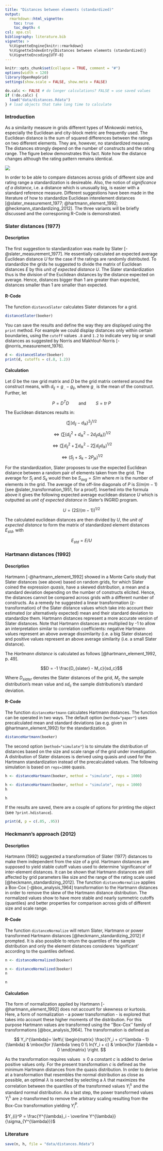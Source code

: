 ```yaml
---
title: "Distances between elements (standardized)"
output: 
  rmarkdown::html_vignette:
    toc: true
    toc_depth: 4
csl: apa.csl
bibliography: literature.bib
vignette: >
  %\VignetteEngine{knitr::rmarkdown}
  %\VignetteIndexEntry{Distances between elements (standardized)}
  %\VignetteEncoding{UTF-8}
---
```


```r
knitr::opts_chunk$set(collapse = TRUE, comment = "#")
options(width = 120)
library(OpenRepGrid)
settings(show.scale = FALSE, show.meta = FALSE)
```

```r
do.calc <- FALSE # do longer calculations? FALSE = use saved values
if (!do.calc) {
  load("data/distances.Rdata")
} # load objects that take long time to calculate
```


### Introduction

As a similarity measure in grids different types of Minkowski metrics, especially the Euclidean and city-block metric are frequently used. The Euclidean distance is the sum of squared differences between the ratings on two different elements. They are, however, no standardized measure. The distances strongly depend on the number of constructs and the rating range. The figure below demonstrates this fact. Note how the distance changes although the rating pattern remains identical.

![](images/elements_distances.png)

In order to be able to compare distances across grids of different size and rating range a standardization is desireable. Also, the notion of *significance of a distance*, i.e. a distance which is unusually big, is easier with a standard reference measure. Different suggestions have been made in the literature of how to standardize Euclidean interelement distances [@slater_measurement_1977; @hartmann_element_1992; @heckmann_standardizing_2012].
The three variants will be briefly discussed and the corresponing R-Code is demonstrated.


### Slater distances (1977)

#### Description

The first suggestion to standardization was made by Slater [-@slater_measurement_1977]. He essentially calculated an expected average Euclidean distance $U$ for the case if the ratings are randomly distributed. To standardize the grids he suggested to divide the matrix of Euclidean distances $E$ by this *unit of expected distance* $U$. The Slater standardization thus is the division of the Euclidean distances by the distance expected on average. Hence, distances bigger than 1 are greater than expected, distances smaller than 1 are smaller than expected. 


#### R-Code

The function `distanceSlater` calculates Slater distances for a grid.

```r
distanceSlater(boeker)
```

You can save the results and define the way they are displayed using the `print` method. For example we could display distances only within certain boundaries, using the `cutoff` values `.8` and `1.2` to indicate very big or small distances as suggested by Norris and Makhlouf-Norris [-@norris_measurement_1976].
   
```r
d <- distanceSlater(boeker)
print(d, cutoffs = c(.8, 1.2))
```


#### Calculation

Let $G$ be the raw grid matrix and $D$ be the grid matrix centered around the construct means, with $d_{ij} =g_{..} - g_{ij}$, where $g_{..}$ is the mean of the construct. Further, let

$$P=D^TD \qquad \text{and} \qquad S=tr\;P$$

The Euclidean distances results in: 

$$(\sum{ (d_{ij} - d_{ik} )^2})^{1/2}$$

$$\Leftrightarrow (\sum{ (d_{ij}^2 + d_{ik}^2 - 2d_{ij}d_{ik})})^{1/2}$$

$$\Leftrightarrow (\sum{ d_{ij}^2 } + \sum{d_{ik}^2} - 2\sum{d_{ij}d_{ik} })^{1/2}$$

$$\Leftrightarrow (S_j + S_k - 2P_{jk})^{1/2}$$

For the standardization, Slater proposes to use the expected Euclidean distance between a random pair of elements taken from the grid. The average for $S_j$ and $S_k$ would then be $S_{avg} = S/m$ where $m$ is the number of elements in the grid. The average of the off-line diagonals of $P$ is $S/m(m-1)$ [see @slater_transformation_1951, for a proof]. Inserted into the formula above it gives the following expected average euclidean distance $U$ which is outputted as *unit of expected distance* in Slater's INGRID program. 

$$U = (2S/(m-1))^{1/2}$$

The calculated euclidean distances are then divided by $U$, the *unit of expected distance* to form the matrix of standardized element distances $E_{std}$, with

$$E_{std} = E/U$$


### Hartmann distances (1992)

#### Description

Hartmann [-@hartmann_element_1992] showed in a Monte Carlo study that Slater distances (see above) based on random grids, for which Slater coined the expression *quasis*, have a skewed distribution, a mean and a standard deviation depending on the number of constructs elicited. Hence, the distances cannot be compared across grids with a different number of constructs. As a remedy he suggested a linear transformation (z-transformation) of the Slater distance values which take into account their estimated (or alternatively expected) mean and their standard deviation to standardize them. Hartmann distances represent a more accurate version of Slater distances. Note that Hartmann distances are multiplied by -1 to allow an interpretation similar to correlation coefficients: negative Hartmann values represent an above average dissimilarity (i.e. a big Slater distance) and positive values represent an above average similarity (i.e. a small Slater distance).

The *Hartmann distance* is calculated as follows [@hartmann_element_1992, p. 49]. 

$$D = -1 \frac{D_{slater} - M_c}{sd_c}$$

Where $D_{slater}$ denotes the Slater distances of the grid, $M_c$ the sample distribution's mean value and $sd_c$ the sample distributions's standard deviation.


#### R-Code

The function `distanceHartmann` calculates Hartmann distances. The function can be operated in two ways. The default option (`method="paper"`) uses precalculated mean and standard deviations  (as e.g. given in @hartmann_element_1992) for the standardization. 

```r
distanceHartmann(boeker)
```

The second option (`method="simulate"`) is to simulate the distribution of distances based on the size and scale range of the grid under investigation. A distribution of Slater distances is derived using quasis and used for the Hartmann standardization instead of the precalculated values. The following simulation is based on `reps=1000` quasis.

```r
h <- distanceHartmann(boeker, method = "simulate", reps = 1000)
```

```r
h <- distanceHartmann(boeker, method = "simulate", reps = 1000)
h
```

```r
h
```

If the results are saved, there are a couple of options for printing the object (see `?print.hdistance`).

```r
print(d, p = c(.05, .95))
```


### Heckmann's approach (2012)

#### Description

Hartmann (1992) suggested a transformation of Slater (1977) distances to make them independent from the size of a grid. Hartmann distances are supposed to yield stable cutoff values used to determine 'significance' of inter-element distances. It can be shown that Hartmann distances are still affected by grid parameters like size and the range of the rating scale used [@heckmann_standardizing_2012]. The function `distanceNormalize` applies a Box-Cox [-@box_analysis_1964] transformation to the Hartmann distances in order to remove the skew of the Hartmann distance distribution. The normalized values show to have more stable and nearly symmetric cutoffs (quantiles) and better properties for comparison across grids of different size and scale range.

#### R-Code

The function `distanceNormalize` will return Slater, Hartmann or power transformed Hartmann distances [@heckmann_standardizing_2012] if prompted. It is also possible to return the quantiles of the sample distribution and only the element distances consideres 'significant' according to the quantiles defined.

```r
n <- distanceNormalized(boeker)
```

```r
n <- distanceNormalized(boeker)
n
```

```r
n
```


#### Calculation

The form of normalization applied by Hartmann [-@hartmann_element_1992] does not account for skewness or kurtosis. Here, a form of normalization - a power transformation - is explored that takes into account these higher moments of the distribution. For this purpose Hartmann values are transformed using the ''Box-Cox'' family of transformations [@box_analysis_1964]. The transformation is defined as

$$
  Y_i^{\lambda}= \left\{ 
  \begin{matrix} 
    \frac{(Y_i + c)^\lambda - 1}{\lambda} & \mbox{for }\lambda \neq 0 \\ 
    ln(Y_i + c) & \mbox{for }\lambda = 0
  \end{matrix} \right.
$$

As the transformation requires values $\ge 0$ a constant $c$ is added to derive positive values only. For the present transformation $c$ is defined as the minimum Hartmann distances from the quasis distribution.
In order to derive at a transformation that resembles the normal distribution as close as possible, an optimal $\lambda$ is searched by selecting a $\lambda$ that maximizes the correlation between the quantiles of the transformed values $Y_i^\lambda$ and the standard normal distribution. As a last step, the power transformed values $Y_i^\lambda$ are z-transformed to remove the arbitrary scaling resulting from the Box-Cox transformation yielding $Y_i^P$.

$Y_{i}^P = \frac{Y^{\lambda}_i - \overline Y^{\lambda}}{\sigma_{Y^{\lambda}}}$


### Literature

```r
save(n, h, file = "data/distances.Rdata")
```


